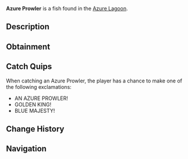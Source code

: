 {{FishInfobox
|image          = Azure Prowler.png
|rarity         = Legendary
|sea            = Second Sea
|location       = [[Azure Lagoon]]
|sublocation    = 
|sources        = Fishing Rod
|radar_location = 
|prog_speed     = -65
|xp             = 905
|weather        = Clear
|time           = Night
|season         = Autumn
|bait           = Mist Worms
|base_weight    = 240
|base_value     = 1750
|weight_range   = 144
|base_chance    = 32
|base_resil     = 6
}}
'''Azure Prowler''' is a {{Rarity|Legendary}} fish found in the [[Azure Lagoon]].

== Description ==
{{Description|A blue fish with golden fins, prowling the lagoon with regal grace.|Bestiary Entry}}

== Obtainment ==
{{Description|It hunts under the clear dusk’s glow.|Bestiary Hint}}
{{Fish Availability|
Azure Lagoon
|top_rods      = 
Krampus's Rod\135460.09\194793;
Magma Rod\126835.8\197039.97;
Frostfire Rod\126511.36\138439.94;
Free Spirit Rod\126185.55\269283.07;
Steady Rod\117329.09\128391.88;
Firefly Rod\83037.18\237410.12;
Adventurer's Rod\59069.83\218886.65;
Fungal Rod\55058.49\205655.18;
Egg Rod\96762.58\199635.93;
Buddy Bond Rod\58303.33\142560.64;
Verdant Shear Rod\91257.89\188278.92;
Blazebringer Rod\90299.69\182991.05;
Trident Rod\85752.58\169097.3;
Seraphic Rod\64857.17\133810.2;
Ethereal Prism Rod\64183.21\131972.7;
No-Life Rod\62806.62\134360.04;
Challenger's Rod\60284.75\128429.17;
Rod Of The Forgotten Fang\59049.12\122302.52;
Rod Of The Exalted One\57966.05\118155.68;
Rod Of The Depths\55776.61\116904;
Depthseeker Rod\54894.77\121039.88;
Volcanic Rod\53566.56\116059.91;
Avalanche Rod\53256.53\117637.94;
Zeus Rod\52848.51\114504.15
|recommended   = Free Spirit Rod
}}

== Catch Quips ==
When catching an Azure Prowler, the player has a chance to make one of the following exclamations:
* AN AZURE PROWLER!
* GOLDEN KING!
* BLUE MAJESTY!

== Change History ==
{{Change History|{{subst:Current Version}}}}

== Navigation ==
{{Fish Navbox|Azure Lagoon}}